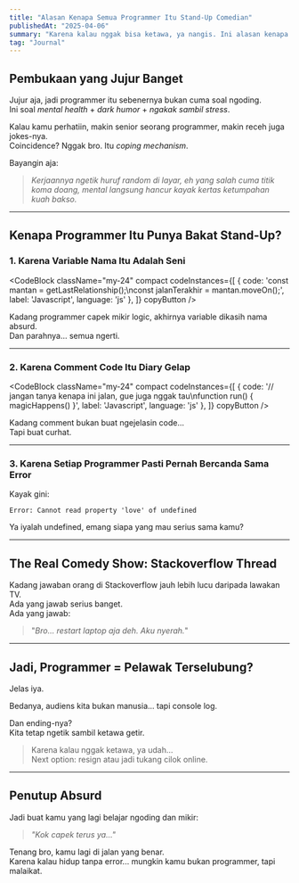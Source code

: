 ```yaml
---
title: "Alasan Kenapa Semua Programmer Itu Stand-Up Comedian"
publishedAt: "2025-04-06"
summary: "Karena kalau nggak bisa ketawa, ya nangis. Ini alasan kenapa programmer itu sebenernya pelawak yang tersesat di dunia IT."
tag: "Journal"
---
```


## Pembukaan yang Jujur Banget

Jujur aja, jadi programmer itu sebenernya bukan cuma soal ngoding.  
Ini soal *mental health* + *dark humor* + *ngakak sambil stress*.

Kalau kamu perhatiin, makin senior seorang programmer, makin receh juga jokes-nya.  
Coincidence? Nggak bro. Itu *coping mechanism*.

Bayangin aja:
> *Kerjaannya ngetik huruf random di layar, eh yang salah cuma titik koma doang, mental langsung hancur kayak kertas ketumpahan kuah bakso.*

---

## Kenapa Programmer Itu Punya Bakat Stand-Up?

### 1. Karena Variable Nama Itu Adalah Seni

<CodeBlock className="my-24"
    compact
    codeInstances={[
        {
            code: 'const mantan = getLastRelationship();\nconst jalanTerakhir = mantan.moveOn();',
            label: 'Javascript',
            language: 'js'
        },
    ]}
    copyButton
/>

Kadang programmer capek mikir logic, akhirnya variable dikasih nama absurd.  
Dan parahnya... semua ngerti.

---

### 2. Karena Comment Code Itu Diary Gelap

<CodeBlock className="my-24"
    compact
    codeInstances={[
        {
            code: '// jangan tanya kenapa ini jalan, gue juga nggak tau\nfunction run() { magicHappens() }',
            label: 'Javascript',
            language: 'js'
        },
    ]}
    copyButton
/>

Kadang comment bukan buat ngejelasin code...  
Tapi buat curhat.

---

### 3. Karena Setiap Programmer Pasti Pernah Bercanda Sama Error

Kayak gini:

```
Error: Cannot read property 'love' of undefined
```

Ya iyalah undefined, emang siapa yang mau serius sama kamu?

---

## The Real Comedy Show: Stackoverflow Thread

Kadang jawaban orang di Stackoverflow jauh lebih lucu daripada lawakan TV.  
Ada yang jawab serius banget.  
Ada yang jawab:
> "*Bro... restart laptop aja deh. Aku nyerah.*"

---

## Jadi, Programmer = Pelawak Terselubung?

Jelas iya.

Bedanya, audiens kita bukan manusia... tapi console log.

Dan ending-nya?  
Kita tetap ngetik sambil ketawa getir.

> Karena kalau nggak ketawa, ya udah...  
> Next option: resign atau jadi tukang cilok online.

---

## Penutup Absurd

Jadi buat kamu yang lagi belajar ngoding dan mikir:
> *"Kok capek terus ya..."*

Tenang bro, kamu lagi di jalan yang benar.  
Karena kalau hidup tanpa error... mungkin kamu bukan programmer, tapi malaikat.